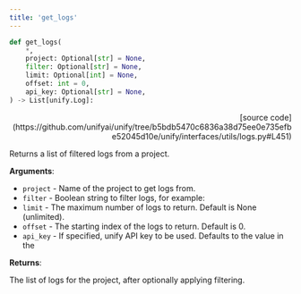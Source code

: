 ```yaml
---
title: 'get_logs'
---
```


```python
def get_logs(
    *,
    project: Optional[str] = None,
    filter: Optional[str] = None,
    limit: Optional[int] = None,
    offset: int = 0,
    api_key: Optional[str] = None,
) -> List[unify.Log]:
```

<p align="right">[source code](https://github.com/unifyai/unify/tree/b5bdb5470c6836a38d75ee0e735efbe52045d10e/unify/interfaces/utils/logs.py#L451)</p>

Returns a list of filtered logs from a project.

**Arguments**:

- `project` - Name of the project to get logs from.
- `filter` - Boolean string to filter logs, for example:
- `limit` - The maximum number of logs to return. Default is None (unlimited).
- `offset` - The starting index of the logs to return. Default is 0.
- `api_key` - If specified, unify API key to be used. Defaults to the value in the



**Returns**:

The list of logs for the project, after optionally applying filtering.